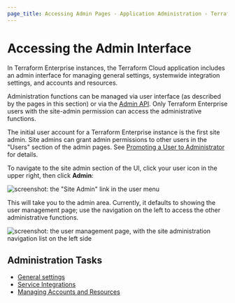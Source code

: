 ```yaml
---
page_title: Accessing Admin Pages - Application Administration - Terraform Enterprise
---
```


# Accessing the Admin Interface

In Terraform Enterprise instances, the Terraform Cloud application includes an admin interface for managing general settings, systemwide integration settings, and accounts and resources.

Administration functions can be managed via user interface (as described by the pages in this section) or via the [Admin API](/cloud-docs/api-docs/admin). Only Terraform Enterprise users with the site-admin permission can access the administrative functions.

The initial user account for a Terraform Enterprise instance is the first site admin. Site admins can grant admin permissions to other users in the "Users" section of the admin pages. See [Promoting a User to Administrator](/enterprise/admin/application/resources#promoting-a-user-to-administrator) for details.

To navigate to the site admin section of the UI, click your user icon in the upper right, then click **Admin**:

![screenshot: the "Site Admin" link in the user menu](/img/docs/admin-navigate.png)

This will take you to the admin area. Currently, it defaults to showing the user management page; use the navigation on the left to access the other administrative functions.

![screenshot: the user management page, with the site administration navigation list on the left side](/img/docs/admin-users.png)

## Administration Tasks

* [General settings](/enterprise/admin/application/general)
* [Service Integrations](/enterprise/admin/application/integration)
* [Managing Accounts and Resources](/enterprise/admin/application/resources)
